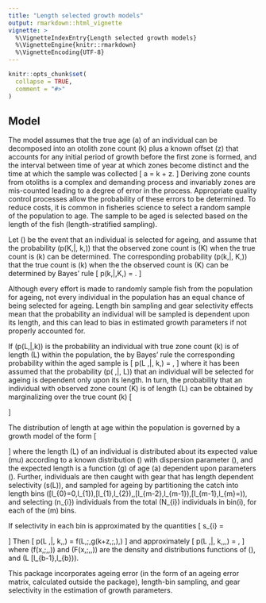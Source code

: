 ```yaml
---
title: "Length selected growth models"
output: rmarkdown::html_vignette
vignette: >
  %\VignetteIndexEntry{Length selected growth models}
  %\VignetteEngine{knitr::rmarkdown}
  %\VignetteEncoding{UTF-8}
---
```


```r
knitr::opts_chunk$set(
  collapse = TRUE,
  comment = "#>"
)
```


## Model

The model assumes that the true age \(a\) of an individual can be decomposed into an otolith zone
count \(k\) plus a known offset \(z\) that accounts for any initial period of growth before the
first zone is formed, and the interval between time of year at which zones become distinct and the time at which the sample was collected
\[
a = k + z.
\]
Deriving zone counts from otoliths is a complex and demanding process and invariably zones are
mis-counted leading to a degree of error in the process. Appropriate quality control processes allow the probability of these errors to be determined. To reduce costs, it is common in fisheries science to select a random sample of the population to age. The sample to be aged is selected based on the length of the fish (length-stratified sampling). 

Let \(\mathcal{S}\) be the event that an individual is selected for ageing, and assume that the
probability \(p(K\,|\, k,\mathcal{S})\) that the observed zone count is \(K\) when the true count is \(k\) can
be determined. The corresponding probability \(p(k\,|\, K,\mathcal{S})\) that the true count is \(k\) when the
the observed count is \(K\) can be determined by Bayes' rule
\[
p(k\,|\,K,\mathcal{S}) = \frac{p(K\,|\,k,\mathcal{S})p(k\,|\,\mathcal{S})}{\sum_{k} p(K\,|\,k,\mathcal{S})p(k\,|\,\mathcal{S})}.
\]

Although every effort is made to randomly sample fish from the population for ageing, not every individual in the population has an equal chance of being selected for ageing.  Length bin
sampling and gear selectivity effects mean that the probability an individual will be sampled is
dependent upon its length, and this can lead to bias in estimated growth parameters if not properly accounted for.

If \(p(L\,|\,k)\) is the probability an individual with true zone count \(k\) is of length
\(L\) within the population, the by Bayes' rule the corresponding probability within the aged sample is
\[
p(L \,|\, k,\mathcal{S}) = 
\frac{ p(\mathcal{S} \,|\, L) p(L \,|\, k)}{\int p(\mathcal{S}\,|\, L) p(L \,|\, k)\,dL},
\]
where it has been assumed that the probability \(p(\mathcal{S} \,|\, L)\) that an individual will be selected for ageing is dependent only upon its length.  In turn, the probability that an individual with observed zone count \(K\) is of length \(L\) can be obtained by marginalizing over the true count \(k\)
\[
\begin{aligned}
p(L \,|\,K,\mathcal{S}) &= \sum_{k} p(L,k\,|\,K,\mathcal{S})\\ 
&=  \sum_{k} p(L\,|\,k,\mathcal{S}) p(k\,|\,K,\mathcal{S}).
\end{aligned}
\]

The distribution of length at age within the population is governed by a growth model of the form
\[
\begin{aligned}
  L &\sim \mathcal{F}(\mu,\phi)\\
  \mu &= g(a\,;\,\theta)
\end{aligned}
\]
where the length \(L\) of an individual is distributed about its expected value \(mu\) according
to a known distribution \(\mathcal{F}\) with dispersion parameter \(\phi\), and the expected length is a function \(g\) of age \(a\) dependent upon parameters \(\theta\).  Further, individuals are then caught with gear that has length dependent selectivity \(s(L)\), and sampled for ageing by partitioning the catch into length bins \([l_{0}=0,l_{1}),[l_{1},l_{2}),\ldots,[l_{m-2},l_{m-1}),[l_{m-1},l_{m}=\infty)\), and selecting \(n_{i}\) individuals from the total \(N_{i}\) individuals in bin\(i\), for each of the \(m\) bins. 

If selectivity in each bin is approximated by the quantities
\[
s_{i} = 
\begin{cases}
s(l_{1}) & i = 1\\
s((l_{i-1}+l_{i})/2) &  1 < i < m\\
s(l_{m-1}) & i=m
\end{cases}
\]
Then 
\[
p(L \,|\, k,\theta,\phi) = f(L\,;\,g(k+z\,;\,\theta),\phi)
\]
and approximately
\[
p(L \,|\, k,\theta,\phi,\mathcal{S}) = 
\frac{(n_{b}/N_{b}) s(L) f(L\,;\,g(k+z\,;\,\theta),\phi)}{\sum_{i=1}^{m} s_{i} n_{i}/N_{i} s_{i} [F(i\,;\,g(k+z\,;\,\theta),\phi)-F(i-1\,;\,g(k+z\,;\,\theta),\phi)]\,dL},
\]
where \(f(x\,;\,\mu,\phi)\) and \(F(x\,;\,\mu,\phi)\) are the density and distributions functions of \(\mathcal{F}\), and \(L \in [l_{b-1},l_{b})\).

This package incorporates ageing error (in the form of an ageing error matrix, calculated outside the package), length-bin sampling, and gear selectivity in the estimation of growth parameters.









